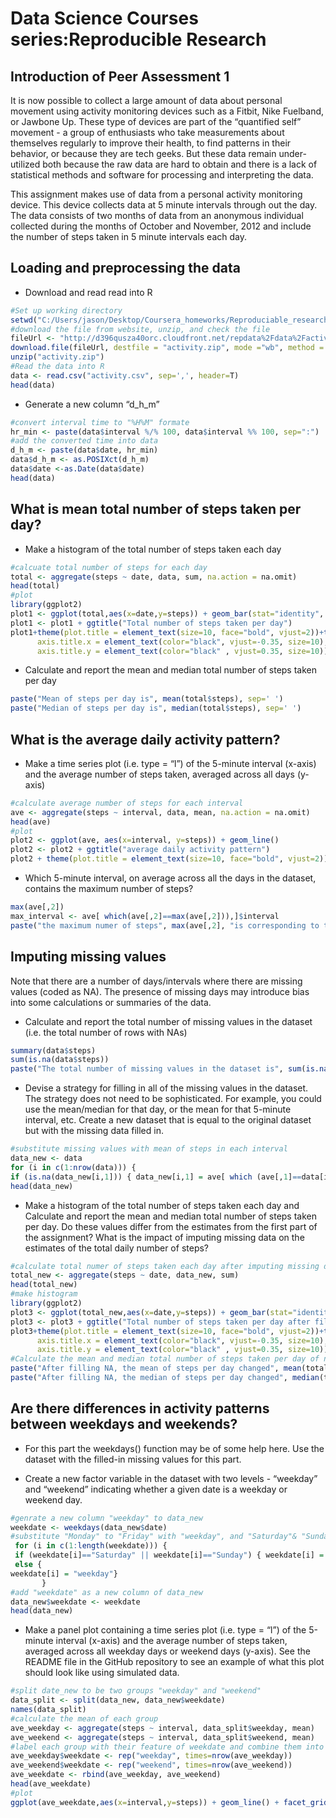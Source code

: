 Data Science Courses series:Reproducible Research
====================================================================
Introduction of Peer Assessment 1
---------------------------------

It is now possible to collect a large amount of data about personal movement using activity monitoring devices such as a Fitbit, Nike Fuelband, or Jawbone Up. These type of devices are part of the "quantified self" movement - a group of enthusiasts who take measurements about themselves regularly to improve their health, to find patterns in their behavior, or because they are tech geeks. But these data remain under-utilized both because the raw data are hard to obtain and there is a lack of statistical methods and software for processing and interpreting the data.

This assignment makes use of data from a personal activity monitoring device. This device collects data at 5 minute intervals through out the day. The data consists of two months of data from an anonymous individual collected during the months of October and November, 2012 and include the number of steps taken in 5 minute intervals each day.

Loading and preprocessing the data
----------------------------------
- Download and read read into R
```r
#Set up working directory
setwd("C:/Users/jason/Desktop/Coursera_homeworks/Reproduciable_research")
#download the file from website, unzip, and check the file
fileUrl <- "http://d396qusza40orc.cloudfront.net/repdata%2Fdata%2Factivity.zip"
download.file(fileUrl, destfile = "activity.zip", mode ="wb", method = "auto")
unzip("activity.zip")
#Read the data into R
data <- read.csv("activity.csv", sep=',', header=T)
head(data)
```
- Generate a new column "d_h_m"
```r
#convert interval time to "%H%M" formate
hr_min <- paste(data$interval %/% 100, data$interval %% 100, sep=":")
#add the converted time into data
d_h_m <- paste(data$date, hr_min)
data$d_h_m <- as.POSIXct(d_h_m)
data$date <-as.Date(data$date)
head(data)
```
What is mean total number of steps taken per day?
------------------------------------------------
- Make a histogram of the total number of steps taken each day
```r
#calcuate total number of steps for each day
total <- aggregate(steps ~ date, data, sum, na.action = na.omit)
head(total)
#plot
library(ggplot2)
plot1 <- ggplot(total,aes(x=date,y=steps)) + geom_bar(stat="identity", width=.5, fill="darkblue", colour="black") 
plot1 <- plot1 + ggtitle("Total number of steps taken per day")
plot1+theme(plot.title = element_text(size=10, face="bold", vjust=2))+theme(axis.text.x=element_text(angle=0, size=10, vjust=0.5))+ theme(
      axis.title.x = element_text(color="black", vjust=-0.35, size=10),
      axis.title.y = element_text(color="black" , vjust=0.35, size=10))
```
- Calculate and report the mean and median total number of steps taken per day
```r
paste("Mean of steps per day is", mean(total$steps), sep=' ')
paste("Median of steps per day is", median(total$steps), sep=' ')
```

What is the average daily activity pattern?
------------------------------------------
- Make a time series plot (i.e. type = "l") of the 5-minute interval (x-axis) and the average number of steps taken, averaged across all days (y-axis)

```r
#calculate average number of steps for each interval
ave <- aggregate(steps ~ interval, data, mean, na.action = na.omit)
head(ave)
#plot
plot2 <- ggplot(ave, aes(x=interval, y=steps)) + geom_line()
plot2 <- plot2 + ggtitle("average daily activity pattern")
plot2 + theme(plot.title = element_text(size=10, face="bold", vjust=2))
```
- Which 5-minute interval, on average across all the days in the dataset, contains the maximum number of steps?
```r
max(ave[,2])
max_interval <- ave[ which(ave[,2]==max(ave[,2])),]$interval
paste("the maximum numer of steps", max(ave[,2], "is corresponding to the interval", max_interval, sep=" "))
```

Imputing missing values
-----------------------
Note that there are a number of days/intervals where there are missing values (coded as NA). The presence of missing days may introduce bias into some calculations or summaries of the data.

- Calculate and report the total number of missing values in the dataset (i.e. the total number of rows with NAs)
```r
summary(data$steps)
sum(is.na(data$steps))
paste("The total number of missing values in the dataset is", sum(is.na(data$steps)), sep=" ")
```

- Devise a strategy for filling in all of the missing values in the dataset. The strategy does not need to be sophisticated. For example, you could use the mean/median for that day, or the mean for that 5-minute interval, etc.
Create a new dataset that is equal to the original dataset but with the missing data filled in.
```r
#substitute missing values with mean of steps in each interval
data_new <- data
for (i in c(1:nrow(data))) {
if (is.na(data_new[i,1])) { data_new[i,1] = ave[ which (ave[,1]==data[i,3]),]$steps}}
head(data_new)
```
- Make a histogram of the total number of steps taken each day and Calculate and report the mean and median total number of steps taken per day. Do these values differ from the estimates from the first part of the assignment? What is the impact of imputing missing data on the estimates of the total daily number of steps?
```r
#calculate total numer of steps taken each day after imputing missing data.
total_new <- aggregate(steps ~ date, data_new, sum)
head(total_new)
#make histogram
library(ggplot2)
plot3 <- ggplot(total_new,aes(x=date,y=steps)) + geom_bar(stat="identity", width=.5, fill="firebrick", colour="black") 
plot3 <- plot3 + ggtitle("Total number of steps taken per day after filling NA with mean of steps per interval")
plot3+theme(plot.title = element_text(size=10, face="bold", vjust=2))+theme(axis.text.x=element_text(angle=0, size=10, vjust=0.5))+ theme(
      axis.title.x = element_text(color="black", vjust=-0.35, size=10),
      axis.title.y = element_text(color="black" , vjust=0.35, size=10))
#Calculate the mean and median total number of steps taken per day of new data
paste("After filling NA, the mean of steps per day changed", mean(total_new$steps)- mean(total$steps), sep=' ')
paste("After filling NA, the median of steps per day changed", median(total_new$steps) - median(total$steps), sep=' ')
```

Are there differences in activity patterns between weekdays and weekends?
--------------------------------------------------------------------------
- For this part the weekdays() function may be of some help here. Use the dataset with the filled-in missing values for this part.

- Create a new factor variable in the dataset with two levels - "weekday" and "weekend" indicating whether a given date is a weekday or weekend day.
```r
#genrate a new column "weekday" to data_new
weekdate <- weekdays(data_new$date)
#substitute "Monday" to "Friday" with "weekday", and "Saturday"& "Sunday"
 for (i in c(1:length(weekdate))) {
 if (weekdate[i]=="Saturday" || weekdate[i]=="Sunday") { weekdate[i] = "weekend"}
 else { 
weekdate[i] = "weekday"}
       }
#add "weekdate" as a new column of data_new
data_new$weekdate <- weekdate
head(data_new)
```

- Make a panel plot containing a time series plot (i.e. type = "l") of the 5-minute interval (x-axis) and the average number of steps taken, averaged across all weekday days or weekend days (y-axis). See the README file in the GitHub repository to see an example of what this plot should look like using simulated data.
```r
#split date_new to be two groups "weekday" and "weekend"
data_split <- split(data_new, data_new$weekdate)
names(data_split)
#calculate the mean of each group
ave_weekday <- aggregate(steps ~ interval, data_split$weekday, mean)
ave_weekend <- aggregate(steps ~ interval, data_split$weekend, mean)
#label each group with their feature of weekdate and combine them into one dataframe
ave_weekday$weekdate <- rep("weekday", times=nrow(ave_weekday))
ave_weekend$weekdate <- rep("weekend", times=nrow(ave_weekend))
ave_weekdate <- rbind(ave_weekday, ave_weekend)
head(ave_weekdate)
#plot
ggplot(ave_weekdate,aes(x=interval,y=steps)) + geom_line() + facet_grid("weekdate ~ .")
```
